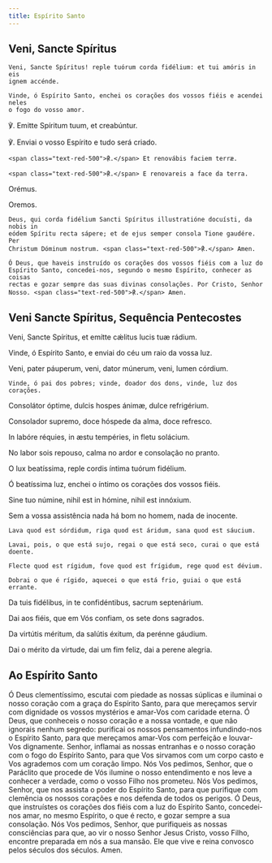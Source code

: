 ```yaml
---
title: Espírito Santo
---
```


## Veni, Sancte Spíritus

<div class="side-by-side not-content">

    Veni, Sancte Spíritus! reple tuórum corda fidélium: et tui amóris in eis
    ignem accénde.

    Vinde, ó Espírito Santo, enchei os corações dos vossos fiéis e acendei neles
    o fogo do vosso amor.

℣. Emitte Spíritum tuum, et creabúntur.

℣. Enviai o vosso Espírito e tudo será criado.

    <span class="text-red-500">℟.</span> Et renovábis faciem terræ.

    <span class="text-red-500">℟.</span> E renovareis a face da terra.

<span class="text-red-500 text-center">Orémus.</span>

  <span class="text-red-500 text-center">Oremos.</span>
  
    Deus, qui corda fidélium Sancti Spíritus illustratióne docuísti, da nobis in
    eódem Spíritu recta sápere; et de ejus semper consola Tione gaudére. Per
    Christum Dóminum nostrum. <span class="text-red-500">℟.</span> Amen.

    Ó Deus, que haveis instruído os corações dos vossos fiéis com a luz do
    Espírito Santo, concedei-nos, segundo o mesmo Espírito, conhecer as coisas
    rectas e gozar sempre das suas divinas consolações. Por Cristo, Senhor
    Nosso. <span class="text-red-500">℟.</span> Amen.

</div>

## Veni Sancte Spíritus, Sequência Pentecostes

<div class="side-by-side not-content">

Veni, Sancte Spíritus, et emítte cǽlitus lucis tuæ rádium.

Vinde, ó Espírito Santo, e enviai do céu um raio da vossa luz.

Veni, pater páuperum, veni, dator múnerum, veni, lumen córdium.

    Vinde, ó pai dos pobres; vinde, doador dos dons, vinde, luz dos corações.

Consolátor óptime, dulcis hospes ánimæ, dulce re­fri­gérium.

Consolador supremo, doce hóspede da alma, doce refresco.

In labóre réquies, in æstu tempéries, in fletu solácium.

No labor sois repouso, calma no ardor e consolação no pranto.

O lux beatíssima, reple cordis íntima tuórum fidélium.

Ó beatíssima luz, enchei o íntimo os corações dos vossos fiéis.

Sine tuo númine, nihil est in hómine, nihil est innóxium.

Sem a vossa assistência nada há bom no homem, nada de inocente.

    Lava quod est sórdidum, riga quod est áridum, sana quod est sáucium.

    Lavai, pois, o que está sujo, regai o que está seco, curai o que está
    doente.

    Flecte quod est rígidum, fove quod est frígidum, rege quod est dévium.

    Dobrai o que é rígido, aquecei o que está frio, guiai o que está errante.

Da tuis fidélibus, in te con­fi­dén­tibus, sacrum sep­te­nárium.

Dai aos fiéis, que em Vós confiam, os sete dons sagrados.

Da virtútis méritum, da salútis éxitum, da perénne gáudium.

Dai o mérito da virtude, dai um fim feliz, dai a perene alegria.

</div>

## Ao Espírito Santo

Ó Deus clementíssimo, escutai com piedade as nossas súplicas e iluminai o nosso coração com a graça do Espírito Santo, para que mereçamos servir com dignidade os vossos mystérios e amar-Vos com caridade eterna. Ó Deus, que conheceis o nosso coração e a nossa vontade, e que não ignorais nenhum segredo: purificai os nossos pensamentos infundindo-nos o Espírito Santo, para que mereçamos amar-Vos com perfeição e louvar-Vos dignamente. Senhor, inflamai as nossas entranhas e o nosso coração com o fogo do Espírito Santo, para que Vos sirvamos com um corpo casto e Vos agrademos com um coração limpo. Nós Vos pedimos, Senhor, que o Paráclito que procede de Vós ilumine o nosso entendimento e nos leve a conhecer a verdade, como o vosso Filho nos prometeu. Nós Vos pedimos, Senhor, que nos assista o poder do Espírito Santo, para que purifique com clemência os nossos corações e nos defenda de todos os perigos. Ó Deus, que instruístes os corações dos fiéis com a luz do Espírito Santo, concedei-nos amar, no mesmo Espírito, o que é recto, e gozar sempre a sua consolação. Nós Vos pedimos, Senhor, que purifiqueis as nossas consciências para que, ao vir o nosso Senhor Jesus Cristo, vosso Filho, encontre preparada em nós a sua mansão. Ele que vive e reina convosco pelos séculos dos séculos. Amen.
